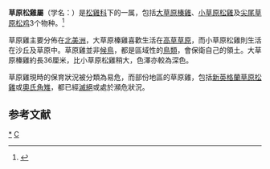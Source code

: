 {{Automatic taxobox
| taxon = Tympanuchus
| authority = [[C._L._Gloger|Gloger]] , 1841
| image = PrairieChicken.jpg
| image_caption = [[大草原榛雞|大草原榛雞]]
| subdivision_ranks = [[種|種]]
| subdivision = 
* [[大草原榛雞|大草原榛雞]] ''T. cupido''
* [[小草原松雞|小草原松雞]] ''T. pallidicinctus''
* [[尖尾草原松鸡|尖尾草原松鸡]] ''T. phasianellus''
}}

'''草原松雞屬'''（学名：{{lang|la|Tympanuchus}}）是[[松雞科|松雞科]]下的一属，包括[[大草原榛雞|大草原榛雞]]、[[小草原松雞|小草原松雞]]及[[尖尾草原松鸡|尖尾草原松鸡]]3个物种。<ref>{{cite book | last = Holloway | first = Joel Ellis | year = 2003 | title = Dictionary of Birds of the United States: Scientific and Common Names | url = https://archive.org/details/dictionaryofbird0000holl | publisher = Timber Press | pages = [https://archive.org/details/dictionaryofbird0000holl/page/206 206] | isbn = 0-88192-600-0}}</ref>

草原雞主要分佈在[[北美洲|北美洲]]，大草原榛雞喜歡生活在[[高草草原|高草草原]]，而小草原松雞則生活在沙丘及草原中。草原雞並非[[候鳥|候鳥]]，都是區域性的[[鳥類|鳥類]]，會保衛自己的領土。大草原榛雞約長36厘米，比小草原松雞稍大，色澤亦較為深色。

草原雞現時的保育狀況被分類為易危，而部份地區的草原雞，包括[[新英格蘭草原松雞|新英格蘭草原松雞]]或[[奧氏角雉|奧氏角雉]]，都已經[[滅絕|滅絕]]或處於瀕危狀況。

==参考文献==
{{reflist}}
{{Taxonbar|from=Q1463540}}

[[Category:草原松雞屬|*]]
[[Category:1841年描述的分类群|C]]